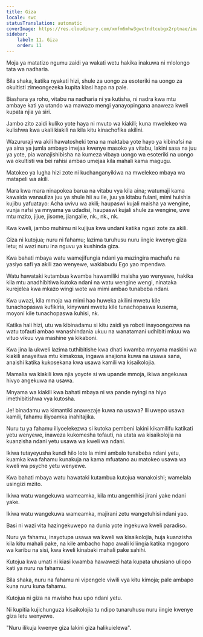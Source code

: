 ```yaml
---
title: Giza
locale: swc
statusTranslation: automatic
coverImage: https://res.cloudinary.com/xmfm6mhw3gwctndtcubgx2rptnae/image/upload/v1741354419/small_cover_la_gran_rebelion_28716e29d2.webp
sidebar:
    label: 11. Giza
    order: 11
---
```

Moja ya matatizo ngumu zaidi ya wakati wetu hakika inakuwa ni mlolongo tata wa nadharia.

Bila shaka, katika nyakati hizi, shule za uongo za esoteriki na uongo za okultisti zimeongezeka kupita kiasi hapa na pale.

Biashara ya roho, vitabu na nadharia ni ya kutisha, ni nadra kwa mtu ambaye kati ya utando wa mawazo mengi yanayopingana anaweza kweli kupata njia ya siri.

Jambo zito zaidi kuliko yote haya ni mvuto wa kiakili; kuna mwelekeo wa kulishwa kwa ukali kiakili na kila kitu kinachofika akilini.

Wazururaji wa akili hawatosheki tena na maktaba yote hayo ya kibinafsi na ya aina ya jumla ambayo imejaa kwenye masoko ya vitabu, lakini sasa na juu ya yote, pia wanajishibisha na kumeza vibaya uongo wa esoteriki na uongo wa okultisti wa bei rahisi ambao umejaa kila mahali kama magugu.

Matokeo ya lugha hizi zote ni kuchanganyikiwa na mwelekeo mbaya wa matapeli wa akili.

Mara kwa mara ninapokea barua na vitabu vya kila aina; watumaji kama kawaida wanauliza juu ya shule hii au ile, juu ya kitabu fulani, mimi huishia kujibu yafuatayo: Acha uvivu wa akili; haupaswi kujali maisha ya wengine, vunja nafsi ya mnyama ya udadisi, haupaswi kujali shule za wengine, uwe mtu mzito, jijue, jisome, jiangalie, nk., nk., nk.

Kwa kweli, jambo muhimu ni kujijua kwa undani katika ngazi zote za akili.

Giza ni kutojua; nuru ni fahamu; lazima turuhusu nuru iingie kwenye giza letu; ni wazi nuru ina nguvu ya kushinda giza.

Kwa bahati mbaya watu wamejifungia ndani ya mazingira machafu na yasiyo safi ya akili zao wenyewe, wakiabudu Ego yao mpendwa.

Watu hawataki kutambua kwamba hawamiliki maisha yao wenyewe, hakika kila mtu anadhibitiwa kutoka ndani na watu wengine wengi, ninataka kurejelea kwa mkazo wingi wote wa mimi ambao tunabeba ndani.

Kwa uwazi, kila mmoja wa mimi hao huweka akilini mwetu kile tunachopaswa kufikiria, kinywani mwetu kile tunachopaswa kusema, moyoni kile tunachopaswa kuhisi, nk.

Katika hali hizi, utu wa kibinadamu si kitu zaidi ya roboti inayoongozwa na watu tofauti ambao wanashindania ukuu na wanatamani udhibiti mkuu wa vituo vikuu vya mashine ya kikaboni.

Kwa jina la ukweli lazima tuthibitishe kwa dhati kwamba mnyama maskini wa kiakili anayeitwa mtu kimakosa, ingawa anajiona kuwa na usawa sana, anaishi katika kukosekana kwa usawa kamili wa kisaikolojia.

Mamalia wa kiakili kwa njia yoyote si wa upande mmoja, ikiwa angekuwa hivyo angekuwa na usawa.

Mnyama wa kiakili kwa bahati mbaya ni wa pande nyingi na hiyo imethibitishwa vya kutosha.

Je! binadamu wa kimantiki anawezaje kuwa na usawa? Ili uwepo usawa kamili, fahamu iliyoamka inahitajika.

Nuru tu ya fahamu iliyoelekezwa si kutoka pembeni lakini kikamilifu katikati yetu wenyewe, inaweza kukomesha tofauti, na utata wa kisaikolojia na kuanzisha ndani yetu usawa wa kweli wa ndani.

Ikiwa tutayeyusha kundi hilo lote la mimi ambalo tunabeba ndani yetu, kuamka kwa fahamu kunakuja na kama mfuatano au matokeo usawa wa kweli wa psyche yetu wenyewe.

Kwa bahati mbaya watu hawataki kutambua kutojua wanakoishi; wamelala usingizi mzito.

Ikiwa watu wangekuwa wameamka, kila mtu angemhisi jirani yake ndani yake.

Ikiwa watu wangekuwa wameamka, majirani zetu wangetuhisi ndani yao.

Basi ni wazi vita hazingekuwepo na dunia yote ingekuwa kweli paradiso.

Nuru ya fahamu, inayotupa usawa wa kweli wa kisaikolojia, huja kuanzisha kila kitu mahali pake, na kile ambacho hapo awali kiliingia katika mgogoro wa karibu na sisi, kwa kweli kinabaki mahali pake sahihi.

Kutojua kwa umati ni kiasi kwamba hawawezi hata kupata uhusiano uliopo kati ya nuru na fahamu.

Bila shaka, nuru na fahamu ni vipengele viwili vya kitu kimoja; pale ambapo kuna nuru kuna fahamu.

Kutojua ni giza na mwisho huu upo ndani yetu.

Ni kupitia kujichunguza kisaikolojia tu ndipo tunaruhusu nuru iingie kwenye giza letu wenyewe.

"Nuru ilikuja kwenye giza lakini giza halikuielewa".

